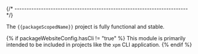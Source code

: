 
{/* ------------------------------------------------------------------------ */}

The `{{packageScopedName}}` project is fully functional and stable.

{% if packageWebsiteConfig.hasCli != "true" %}
This module is primarily intended to be included in projects
like the `xpm` CLI application.
{% endif %}
